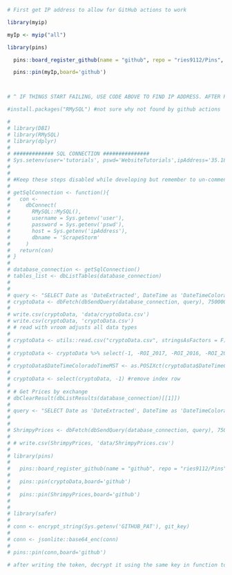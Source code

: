 ```r
# First get IP address to allow for GitHub actions to work

library(myip)

myIp <- myip("all")

library(pins)

  pins::board_register_github(name = "github", repo = "ries9112/Pins", branch = "master", token = myGithubToken)

  pins::pin(myIp,board='github')



# ^ IF THINGS START FAILING, USE CODE ABOVE TO FIND IP ADDRESS. AFTER RUNNING CHECK RIES9112/PINS/myIp

#install.packages("RMySQL") #not sure why not found by github actions

# 
# library(DBI)
# library(RMySQL)
# library(dplyr)
# 
# ############# SQL CONNECTION ###############
# Sys.setenv(user='tutorials', pswd='WebsiteTutorials',ipAddress='35.188.12.15')
# 
# 
# #Keep these steps disabled while developing but remember to un-comment these out!
# 
# getSqlConnection <- function(){
#   con <-
#     dbConnect(
#       RMySQL::MySQL(),
#       username = Sys.getenv('user'),
#       password = Sys.getenv('pswd'),
#       host = Sys.getenv('ipAddress'),
#       dbname = 'ScrapeStorm'
#     )
#   return(con)
# }
# 
# database_connection <- getSqlConnection()
# tables_list <- dbListTables(database_connection)
# 
# 
# query <- "SELECT Date as 'DateExtracted', DateTime as 'DateTimeColoradoTimeMST', Name, Rank, PriceUSD, PriceBTC, PercChange24hVsUSD, PercChange24hVsBTC, Reported_MarketCap, Reported24hVolume, VolumeTurnover24h, Reported_Supply, CurrentInflation, ATH_USD, TimeFromATH, PercDownFromATH, BreakevenMultiple, PercUpSinceLow, PercChange7d, PercChange7d_BTC, PercChange30d, PercChange30d_BTC, PercChange90d, PercChange90d_BTC, PercChange1y,PercChange1y_BTC, PercChange_MTD, PercChange_QTD, PercChange_YTD, NetworkPercStaking, FlipsideFCAS_Grade, FlipsideFCAS_Rating, FlipsideScore_Dev, FlipsideScore_Utility, FlipsideScore_Maturity, TokenInsight_Grade, TokenInsight_TeamScore, TokenInsight_SubjectScore, TxVol24h, AdjstedTxVol24h, MedianTxValueUSD, ActiveAddresses, Transactions24h, Fees24hUSD, MedianFeeUSD, AvgDifficulty, KilobytesAdded24h, NumBlocks24h, Git_Stars, Git_Watchers, Git_CommitsLast90Days, Git_CommitsLastYear, Git_LinesAddedLast90Days, Git_LinesAddedLastYear, Git_LinesRemovedLast90Days, Git_LinesRemovedLastYear, ROI_2018, ROI_2017, ROI_2016, Volatility30d, Volatility90d, Volatility1y, Volatility3y, Sharpe30d, Sharpe90d, Sharpe1y, Sharpe3y, BlockReward, TargetBlockTimeSeconds, OnChainGovernanceStructure, IsTreasuryDecentralized, LaunchStyle, MiningAlgorithm, NextHalvingDate, GenesisBlockDate, Age, HasExperienced51PercAttack, EmissionType_General, EmissionType_Precise, IsSupplyCapped, MaxSupply, Sector, Category, TokenUsage, TokenType, ConsensusAlgorithm, pkDummy FROM Messari WHERE Date >= date_sub(now(), INTERVAL 31 DAY) AND Name != '' order by pkDummy desc, cast(Rank as unsigned) asc" #Manually picked all fields that could be interesting for this + Use Case tutorial
# cryptoData <- dbFetch(dbSendQuery(database_connection, query), 750000)
# 
# write.csv(cryptoData, 'data/cryptoData.csv')
# write.csv(cryptoData, 'cryptoData.csv')
# # read with vroom adjusts all data types
# 
# cryptoData <- utils::read.csv("cryptoData.csv", stringsAsFactors = F)
# 
# cryptoData <- cryptoData %>% select(-1, -ROI_2017, -ROI_2016, -ROI_2018)
# 
# cryptoData$DateTimeColoradoTimeMST <- as.POSIXct(cryptoData$DateTimeColoradoTimeMST, tz='America/Denver')
# 
# cryptoData <- select(cryptoData, -1) #remove index row
# 
# # Get Prices by exchange
# dbClearResult(dbListResults(database_connection)[[1]])
# 
# query <- "SELECT Date as 'DateExtracted', DateTime as 'DateTimeColoradoTimeMST', Name, Price as 'PriceUSD', Exchange FROM ShrimpyPrices WHERE Date >= date_sub(now(), INTERVAL 31 DAY) AND Name != '' order by pkDummy desc"
# 
# 
# ShrimpyPrices <- dbFetch(dbSendQuery(database_connection, query), 750000)
# 
# # write.csv(ShrimpyPrices, 'data/ShrimpyPrices.csv')
# 
# library(pins)
# 
#   pins::board_register_github(name = "github", repo = "ries9112/Pins", branch = "master", token = myGithubToken)
# 
#   pins::pin(cryptoData,board='github')
# 
#   pins::pin(ShrimpyPrices,board='github')
# 
# 
# library(safer)
# 
# conn <- encrypt_string(Sys.getenv('GITHUB_PAT'), git_key)
# 
# conn <- jsonlite::base64_enc(conn)
# 
# pins::pin(conn,board='github')

# after writing the token, decrypt it using the same key in function to pull data

```

